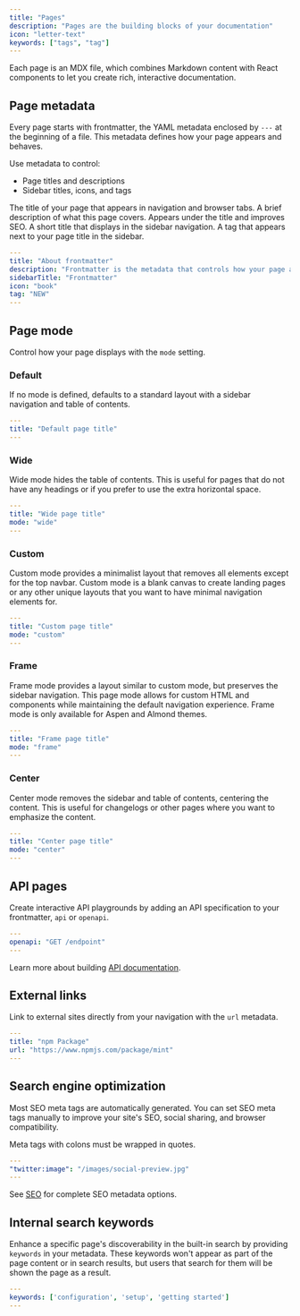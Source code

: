 ```yaml
---
title: "Pages"
description: "Pages are the building blocks of your documentation"
icon: "letter-text"
keywords: ["tags", "tag"]
---
```



Each page is an MDX file, which combines Markdown content with React components to let you create rich, interactive documentation.

## Page metadata

Every page starts with frontmatter, the YAML metadata enclosed by `---` at the beginning of a file. This metadata defines how your page appears and behaves.

Use metadata to control:

- Page titles and descriptions
- Sidebar titles, icons, and tags

<ResponseField name="title" type="string" required>
  The title of your page that appears in navigation and browser tabs.
</ResponseField>

<ResponseField name="description" type="string">
  A brief description of what this page covers. Appears under the title and improves SEO.
</ResponseField>

<ResponseField name="sidebarTitle" type="string">
  A short title that displays in the sidebar navigation.
</ResponseField>

<IconsOptional />

<ResponseField name="tag" type="string">
  A tag that appears next to your page title in the sidebar.
</ResponseField>

```yaml Example YAML frontmatter wrap
---
title: "About frontmatter"
description: "Frontmatter is the metadata that controls how your page appears and behaves"
sidebarTitle: "Frontmatter"
icon: "book"
tag: "NEW"
---
```

## Page mode

Control how your page displays with the `mode` setting.

### Default

If no mode is defined, defaults to a standard layout with a sidebar navigation and table of contents.

```yaml
---
title: "Default page title"
---
```

### Wide

Wide mode hides the table of contents. This is useful for pages that do not have any headings or if you prefer to use the extra horizontal space.

```yaml
---
title: "Wide page title"
mode: "wide"
---
```

### Custom

Custom mode provides a minimalist layout that removes all elements except for the top navbar. Custom mode is a blank canvas to create landing pages or any other unique layouts that you want to have minimal navigation elements for.

```yaml
---
title: "Custom page title"
mode: "custom"
---
```

### Frame

Frame mode provides a layout similar to custom mode, but preserves the sidebar navigation. This page mode allows for custom HTML and components while maintaining the default navigation experience. Frame mode is only available for Aspen and Almond themes.

```yaml
---
title: "Frame page title"
mode: "frame"
---
```

### Center

Center mode removes the sidebar and table of contents, centering the content. This is useful for changelogs or other pages where you want to emphasize the content.

```yaml
---
title: "Center page title"
mode: "center"
---
```

## API pages

Create interactive API playgrounds by adding an API specification to your frontmatter, `api` or `openapi`.

```yaml
---
openapi: "GET /endpoint"
---
```

Learn more about building [API documentation](/api-playground/overview).

## External links

Link to external sites directly from your navigation with the `url` metadata.

```yaml
---
title: "npm Package"
url: "https://www.npmjs.com/package/mint"
---
```

## Search engine optimization

Most SEO meta tags are automatically generated. You can set SEO meta tags manually to improve your site's SEO, social sharing, and browser compatibility.

<Note>
  Meta tags with colons must be wrapped in quotes.
</Note>

```yaml
---
"twitter:image": "/images/social-preview.jpg"
---
```

See [SEO](/settings/seo) for complete SEO metadata options.

## Internal search keywords

Enhance a specific page's discoverability in the built-in search by providing `keywords` in your metadata. These keywords won't appear as part of the page content or in search results, but users that search for them will be shown the page as a result.

```yaml
---
keywords: ['configuration', 'setup', 'getting started']
---
```
